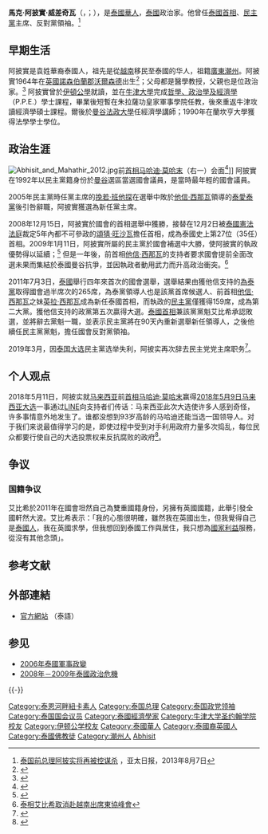 {{noteTA   
|1=zh:阿披實;zh-tw:艾比希;zh-hk:阿披實;zh-sg:阿比昔;zh-cn:阿披实;
|2=zh-cn:泰恩河畔紐卡斯爾;zh-tw:新堡;zh-hk:紐卡素;zh-sg:紐卡索;
|3=zh-cn:他信;zh-hk:他信;zh-tw:塔克辛;zh-sg:达信;
|4=zh-cn:西那瓦;zh-hk:西那瓦;zh-tw:欽那瓦;zh-sg:钦那瓦;
|5=zh-cn:英拉;zh-hk:英祿;zh-tw:盈拉;zh-sg:英叻;
}} 
{{Infobox Officeholder
|name        = 馬克·阿披實·威差奇瓦
|image       = Abhisit Vejjajiva 2009 official.jpg
|office      = 泰國總理
|order       = 27
|monarch     = [[普密蓬·阿杜德|泰王拉瑪九世陛下]]
|predecessor = [[差瓦拉·參威拉恭|差瓦拉·參威拉恭]]（代理）
|successor = [[英祿·西那瓦|英祿·西那瓦]]
|term_start  = 2008年12月17日
|term_end = 2011年8月5日
|國籍 = {{GBR}}<br/>{{THA}}
|date of birth = 马克·阿披实·威差奇瓦<br />{{birth date and age|1964|8|3|df=y}}
|place of birth= {{UK}}[[諾森伯蘭郡|諾森伯蘭郡]][[沃爾森德|沃爾森德]]
|death_date  =
|death_place =
|party       = [[民主黨_(泰國)|民主黨]]
|religion    = [[佛教|佛教]]
|signature   = Thai-PM-abhisit signature.PNG
}}

'''馬克·阿披實·威差奇瓦'''（{{Thai|t=มาร์ค อภิสิทธิ์ เวชชาชีวะ|r=Mark Aphisit Wetchachiwa}}，{{IPA-th|mɐ́ːɹk̚ ʔɐ̀.pʰí.ɕìt̚ ʋɪ̌ːt̚.ʃɐ̄ː.ʃiːʋɐ́}}；{{bd|1964年|8月3日|catIdx=Vejjajiva, Abhisit}}），是[[泰國華人|泰國華人]]，[[泰國|泰國]]政治家。他曾任[[泰國首相|泰國首相]]、[[民主黨_(泰國)|民主黨]]主席、反對黨領袖。<ref>[http://www.apdnews.com/news/31233.html 泰国前总理阿披实将再被控谋杀] {{Wayback|url=http://www.apdnews.com/news/31233.html |date=20160304210533 }}，亚太日报，2013年8月7日</ref>

== 早期生活 ==
阿披實是袁姓華裔泰國人，祖先是從[[越南|越南]]移民至泰國的华人，祖籍[[廣東|廣東]][[潮州|潮州]]。阿披實1964年在[[英國|英國]][[諾森伯蘭郡|諾森伯蘭郡]][[沃爾森德|沃爾森德]]出生<ref>{{Cite web |url=http://www.taipeitimes.com/News/lang/archives/2008/12/30/2003432419 |title='Geordie' Thai PM gets Newcastle United shirt |access-date=2010-04-12 |archive-date=2021-04-06 |archive-url=https://web.archive.org/web/20210406011846/http://www.taipeitimes.com/News/lang/archives/2008/12/30/2003432419 |dead-url=no }}</ref>；父母都是醫學教授，父親也是位政治家。<ref>{{cite book|title=Tobacco Control Policy: Strategies, Successes, and Setbacks|url=http://www.amazon.com/Tobacco-Control-Policy-Strategies-Successes/dp/0821354027/ref=si3_rdr_bb_product/104-1437248-6452720|pages=165, 172, 174|author=Linda Waverley Brigden, Joy De Beyer|publisher=World Bank Publications|isbn=0821354027|access-date=2007-12-24|archive-date=2019-07-13|archive-url=https://web.archive.org/web/20190713113455/https://www.amazon.com/Tobacco-Control-Policy-Strategies-Successes/dp/0821354027/ref=si3_rdr_bb_product/104-1437248-6452720|dead-url=no}}</ref> 阿披實曾於[[伊頓公學|伊頓公學]]就讀，並在[[牛津大學|牛津大學]]完成[[哲學、政治學及經濟學|哲學、政治學及經濟學]]（P.P.E.）學士課程，畢業後短暫在朱拉薩功皇家軍事學院任教，後來重返牛津攻讀經濟學碩士課程。爾後於[[曼谷法政大學|曼谷法政大學]]任經濟學講師；1990年在蘭坎亨大學獲得法學學士學位。

==政治生涯==
[[File:Abhisit_and_Mahathir_2012.jpg|thumb]]前[[马来西亚首相|首相]][[马哈迪·莫哈末|马哈迪·莫哈末]]（右一）会面<ref>{{Cite news|title=Abhisit, Mahathir address problems in the South|url=https://www.bangkokpost.com/thailand/general/311360/abhisit-mahathir-on-south-solution|newspaper=Bangkok Post|accessdate=2021-02-21|first=Bangkok Post Public Company|last=Limited}}</ref>]] 
阿披實在1992年以民主黨籍身份於[[曼谷|曼谷]]選區當選國會議員，是當時最年輕的國會議員。

2005年民主黨時任黨主席的[[挽若·班他探|挽若·班他探]]在選舉中敗於[[他信·西那瓦|他信·西那瓦]]領導的[[泰愛泰黨|泰愛泰黨]]後引咎辭職，阿披實獲選為新任黨主席。

2008年12月15日，阿披實於國會的首相選舉中獲勝，接替在12月2日被[[泰國憲法法庭|泰國憲法法庭]]裁定5年內都不可參政的[[頌猜·旺沙瓦|頌猜·旺沙瓦]]擔任首相，成為泰國史上第27位（35任）首相。2009年1月11日，阿披實所屬的民主黨於國會補選中大勝，使阿披實的執政優勢得以延續；<ref>{{Cite web |url=http://www.digitimes.com.tw/tw/dt/n/shwnws.asp?CnlID=10&id=0000120286_MCQ3FHUB7LBCVX7NRSZ8Z |title=Abhisit Vejjajiva |access-date=2010-04-12 |archive-date=2019-06-21 |archive-url=https://web.archive.org/web/20190621202440/https://www.digitimes.com.tw/tw/dt/n/shwnws.asp?cnlid=10&id=0000120286_mcq3fhub7lbcvx7nrsz8z |dead-url=no }}</ref> 但是一年後，前首相[[他信·西那瓦|他信·西那瓦]]的支持者要求國會提前全面改選未果而集結於泰國曼谷抗爭，並因執政者動用武力而升高政治衝突。<ref>[http://news.rti.org.tw/index_newsContent.aspx?id=1&id2=2&nid=238439 泰相艾比希取消赴越南出席東協峰會]{{dead link|date=2018年5月 |bot=InternetArchiveBot |fix-attempted=yes }}</ref>

2011年7月3日，[[泰國|泰國]]舉行四年來首次的國會選舉，選舉結果由獲他信支持的[[為泰黨|為泰黨]]取得國會過半席次的265席，為泰黨領導人也是該黨首席候選人、前首相[[他信·西那瓦|他信·西那瓦]]之妹[[英拉·西那瓦|英拉·西那瓦]]成為新任泰國首相，而執政的[[民主党_(泰国)|民主黨]]僅獲得159席，成為第二大黨。獲他信支持的政黨第五次贏得大選。[[泰國首相|泰國首相]]兼該黨黨魁艾比希承認敗選，並將辭去黨魁一職，並表示民主黨將在90天內重新選舉新任領導人，之後他續任民主黨黨魁，擔任國會反對黨領袖。

2019年3月，因[[2019年泰國眾議院選舉|泰国大选]]民主黨选举失利，阿披实再次辞去民主党党主席职务<ref>{{Cite web |url=http://m.news.cctv.com/2019/03/25/ARTIkdvr6sKFO2Cae2zbeIpT190325.shtml |title=大选失利 泰国前总理阿披实宣布辞去民主党主席职务 |access-date=2019-03-25 |archive-date=2021-04-06 |archive-url=https://web.archive.org/web/20210406011913/http://m.news.cctv.com/2019/03/25/ARTIkdvr6sKFO2Cae2zbeIpT190325.shtml |dead-url=no }}</ref>。

==个人观点==
2018年5月11日，阿披实就[[马来西亚|马来西亚]]前[[马来西亚首相|首相]][[马哈迪·莫哈末|马哈迪·莫哈末]]赢得[[2018年马来西亚大选|2018年5月9日马来西亚大选]]一事通过[[LINE|LINE]]向支持者们传话：马来西亚此次大选使许多人感到奇怪，许多事情意外地发生了。谁都没想到93岁高龄的马哈迪还能当选一国领导人。对于我们来说最值得学习的是，即使过程中受到对手利用政府力量多次捣乱，每位民众都要行使自己的大选投票权来反抗腐败的政府<ref>{{Cite web|title=阿披实高呼 要学马来西亚用大选对抗腐败！|url=https://www.thaiheadlines.com/%e9%98%bf%e6%8a%ab%e5%ae%9e%e9%ab%98%e5%91%bc-%e8%a6%81%e5%ad%a6%e9%a9%ac%e6%9d%a5%e8%a5%bf%e4%ba%9a%e7%94%a8%e5%a4%a7%e9%80%89%e5%af%b9%e6%8a%97%e8%85%90%e8%b4%a5%ef%bc%81/|accessdate=2021-02-21|date=2018-05-11|last=lukelai|work=泰国头条新闻|language=zh-CN|archive-date=2021-04-06|archive-url=https://web.archive.org/web/20210406011917/https://www.thaiheadlines.com/%E9%98%BF%E6%8A%AB%E5%AE%9E%E9%AB%98%E5%91%BC-%E8%A6%81%E5%AD%A6%E9%A9%AC%E6%9D%A5%E8%A5%BF%E4%BA%9A%E7%94%A8%E5%A4%A7%E9%80%89%E5%AF%B9%E6%8A%97%E8%85%90%E8%B4%A5%EF%BC%81/|dead-url=no}}</ref>。

==争议==
===国籍争议===
艾比希於2011年在國會坦然自己為雙重國籍身份，另擁有英國國籍，此舉引發全國軒然大波。艾比希表示：「我的心態很明確，雖然我在英國出生，但我覺得自己是[[泰國人|泰國人]]，我在英國求學，但我想回到泰國工作與居住，我只想為[[國家利益|國家利益]]服務，從沒有其他念頭」。

== 参考文献 ==
{{Reflist|2}}

== 外部連結 ==
{{Commonscat|Abhisit Vejjajiva}}
* [http://www.abhisit.org/ 官方網站] {{Wayback|url=http://www.abhisit.org/ |date=20191219164443 }}（泰語）

== 参见 ==
* [[2006年泰國軍事政變|2006年泰國軍事政變]]
* [[2008年－2009年泰國政治危機|2008年－2009年泰國政治危機]]

{{-}}
{{start box}}
{{succession box|[[差瓦拉·參威拉恭|差瓦拉·參威拉恭]]（代理）|[[英拉·西那瓦|英拉·西那瓦]]|[[泰國總理|泰國總理]]|2008年12月7日—2011年8月5日}}
{{end box}}

{{泰国总理}}
{{Authority control}}

{{DEFAULTSORT:Vejjajiva, Abhisit}}
[[Category:泰恩河畔紐卡素人|Category:泰恩河畔紐卡素人]]
[[Category:泰国总理|Category:泰国总理]]
[[Category:泰国政党领袖|Category:泰国政党领袖]]
[[Category:泰国国会议员|Category:泰国国会议员]]
[[Category:泰國經濟學家|Category:泰國經濟學家]]
[[Category:牛津大学圣约翰学院校友|Category:牛津大学圣约翰学院校友]]
[[Category:伊顿公学校友|Category:伊顿公学校友]]
[[Category:泰國華人|Category:泰國華人]]
[[Category:泰國裔英國人|Category:泰國裔英國人]]
[[Category:泰國佛教徒|Category:泰國佛教徒]]
[[Category:潮州人|Category:潮州人]]
[[Category:袁姓|Abhisit]]